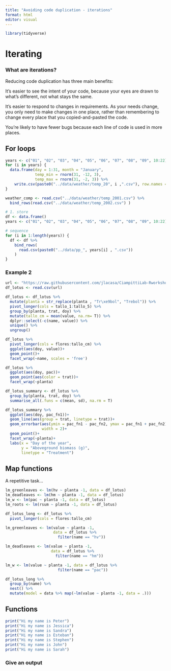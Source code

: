 ```yaml
---
title: "Avoiding code duplication - iterations"
format: html
editor: visual
---
```

```r
library(tidyverse)
```

# Iterating  

### What are iterations?  

Reducing code duplication has three main benefits:

It’s easier to see the intent of your code, because your eyes are drawn to what’s different, not what stays the same.

It’s easier to respond to changes in requirements. As your needs change, you only need to make changes in one place, rather than remembering to change every place that you copied-and-pasted the code.

You’re likely to have fewer bugs because each line of code is used in more places.

## For loops  

```r
years <- c("01", "02", "03", "04", "05", "06", "07", "08", "09", 10:22)
for (i in years) {
  data.frame(day = 1:31, month = "January",
             temp_min = rnorm(31, -12, 3),
             temp_max = rnorm(31, -2, 3)) %>%
    write.csv(paste0("../data/weather/temp_20", i ,".csv"), row.names = FALSE)
}
```


```r
weather_comp <- read.csv("../data/weather/temp_2001.csv") %>%
  bind_rows(read.csv("../data/weather/temp_2002.csv") )
```

```r
# 1. store
df <- data.frame()
years <- c("01", "02", "03", "04", "05", "06", "07", "08", "09", 10:22)

# sequence
for (i in 1:length(years)) {
  df <- df %>% 
    bind_rows(
      read.csv(paste0("../data/pp_", years[i] , ".csv"))
    )
}
```

### Example 2  
```r
url <- "https://raw.githubusercontent.com/jlacasa/CiampittiLab-Rworkshop/main/data/lotus.csv"
df_lotus <- read.csv(url)

df_lotus <- df_lotus %>% 
  mutate(planta = str_replace(planta , "Tr\xe9bol", "Trebol")) %>% 
  pivot_longer(cols = tallo_1:tallo_5) %>% 
  group_by(planta, trat, doy) %>% 
  mutate(tallo_cm = mean(value, na.rm= T)) %>% 
  dplyr::select(-c(name, value)) %>% 
  unique() %>% 
  ungroup()
```

```r
df_lotus %>% 
  pivot_longer(cols = flores:tallo_cm) %>% 
  ggplot(aes(doy, value))+
  geom_point()+
  facet_wrap(~name, scales = 'free')
```

```r
df_lotus %>% 
  ggplot(aes(doy, pac))+
  geom_point(aes(color = trat))+
  facet_wrap(~planta)
```

```r
df_lotus_summary <- df_lotus %>%
  group_by(planta, trat, doy) %>% 
  summarise_all(.funs = c(mean, sd), na.rm = T)

df_lotus_summary %>% 
  ggplot(aes(doy, pac_fn1))+
  geom_line(aes(group = trat, linetype = trat))+
  geom_errorbar(aes(ymin = pac_fn1 - pac_fn2, ymax = pac_fn1 + pac_fn2), 
                width = 2)+
  geom_point()+
  facet_wrap(~planta)+
  labs(x = "Day of the year", 
       y = "Aboveground biomass (g)",
       linetype = "Treatment")
```

## Map functions  


A repetitive task...  


```r
lm_greenleaves <- lm(hv ~ planta -1, data = df_lotus)
lm_deadleaves <- lm(hm ~ planta -1, data = df_lotus)
lm_w <- lm(pac ~ planta -1, data = df_lotus)
lm_roots <- lm(rsum ~ planta -1, data = df_lotus)
```

```r
df_lotus_long <- df_lotus %>% 
  pivot_longer(cols = flores:tallo_cm)
```

```r
lm_greenleaves <- lm(value ~ planta -1, 
                     data = df_lotus %>%
                       filter(name == "hv"))

lm_deadleaves <- lm(value ~ planta -1,
                    data = df_lotus %>%
                      filter(name == "hm"))

lm_w <- lm(value ~ planta -1, data = df_lotus %>%
                       filter(name == "pac"))

```

```r
df_lotus_long %>% 
  group_by(name) %>%
  nest() %>% 
  mutate(model = data %>% map(~lm(value ~ planta -1, data = .)))
```



## Functions  

```r
print("Hi my name is Peter")
print("Hi my name is Jessica")
print("Hi my name is Sandra")
print("Hi my name is Esteban")
print("Hi my name is Stephen")
print("Hi my name is John")
print("Hi my name is Sarah")
```

### Give an output  

```r

```

